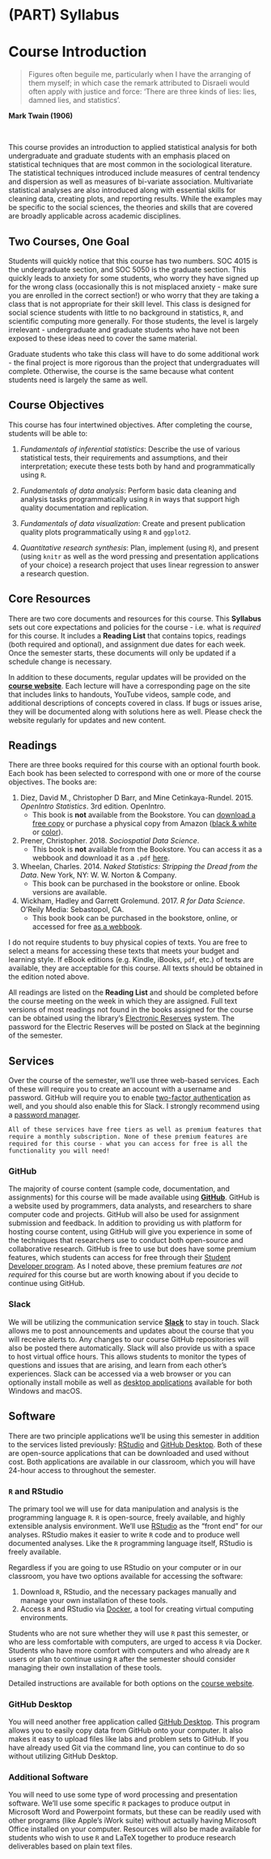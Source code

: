 # (PART) Syllabus {-}

# Course Introduction

> Figures often beguile me, particularly when I have the arranging of them myself; in which case the remark attributed to Disraeli would often apply with justice and force: ‘There are three kinds of lies: lies, damned lies, and statistics’.

**Mark Twain (1906)**

</br>

This course provides an introduction to applied statistical analysis for both undergraduate and graduate students with an emphasis placed on statistical techniques that are most common in the sociological literature. The statistical techniques introduced include measures of central tendency and dispersion as well as measures of bi-variate association. Multivariate statistical analyses are also introduced along with essential skills for cleaning data, creating plots, and reporting results. While the examples may be specific to the social sciences, the theories and skills that are covered are broadly applicable across academic disciplines.

## Two Courses, One Goal

Students will quickly notice that this course has two numbers. SOC 4015 is the undergraduate section, and SOC 5050 is the graduate section. This quickly leads to anxiety for some students, who worry they have signed up for the wrong class (occasionally this is not misplaced anxiety - make sure you are enrolled in the correct section!) or who worry that they are taking a class that is not appropriate for their skill level. This class is designed for social science students with little to no background in statistics, `R`, and scientific computing more generally. For those students, the level is largely irrelevant - undergraduate and graduate students who have not been exposed to these ideas need to cover the same material.

Graduate students who take this class will have to do some additional work - the final project is more rigorous than the project that undergraduates will complete. Otherwise, the course is the same because what content students need is largely the same as well.

## Course Objectives

This course has four intertwined objectives. After completing the
course, students will be able to:

1.  *Fundamentals of inferential statistics*: Describe the use of various statistical tests, their requirements and assumptions, and their interpretation; execute these tests both by hand and programmatically using `R`.

2.  *Fundamentals of data analysis*: Perform basic data cleaning and analysis tasks programmatically using `R` in ways that support high quality documentation and replication.

3.  *Fundamentals of data visualization*: Create and present publication quality plots programmatically using `R` and `ggplot2`.

4.  *Quantitative research synthesis*: Plan, implement (using `R`), and present (using `knitr` as well as the word pressing and presentation applications of your choice) a research project that uses linear regression to answer a research question.
    
## Core Resources

There are two core documents and resources for this course. This **Syllabus** sets out core expectations and policies for the course - i.e. what is *required* for this course. It includes a **Reading List** that contains topics, readings (both required and optional), and assignment due dates for each week. Once the semester starts, these documents will only be updated if a schedule change is necessary.

In addition to these documents, regular updates will be provided on the [**course website**](https://slu-soc5050.github.io). Each lecture will have a corresponding page on the site that includes links to handouts, YouTube videos, sample code, and additional descriptions of concepts covered in class. If bugs or issues arise, they will be documented along with solutions here as well. Please check the website regularly for updates and new content.

## Readings

There are three books required for this course with an optional fourth book. Each book has been selected to correspond with one or more of the course objectives. The books are:

1. Diez, David M., Christopher D Barr, and Mine Cetinkaya-Rundel. 2015. *OpenIntro Statistics*. 3rd edition. OpenIntro.
    * This book is **not** available from the Bookstore. You can [download a free copy](https://www.openintro.org/stat/textbook.php) or purchase a physical copy from Amazon ([black & white](https://www.amazon.com/dp/1943450048/) or [color](https://www.amazon.com/dp/1943450056/)).
2. Prener, Christopher. 2018. *Sociospatial Data Science*. 
    * This book is **not** available from the Bookstore. You can access it as a webbook and download it as a `.pdf` [here](https://chris-prener.github.io/SSDSBook/).
3. Wheelan, Charles. 2014. *Naked Statistics: Stripping the Dread from the Data*. New York, NY: W. W. Norton & Company.
    * This book can be purchased in the bookstore or online. Ebook versions are available.
4. Wickham, Hadley and Garrett Grolemund. 2017. *R for Data Science*. O’Reily Media: Sebastopol, CA.
    * This book book can be purchased in the bookstore, online, or accessed for free [as a webbook](http://r4ds.had.co.nz).

I do not require students to buy physical copies of texts. You are free to select a means for accessing these texts that meets your budget and learning style. If eBook editions (e.g. Kindle, iBooks, `pdf`, etc.) of texts are available, they are acceptable for this course. All texts should be obtained in the edition noted above.

All readings are listed on the **Reading List** and should be completed before the course meeting on the week in which they are assigned. Full text versions of most readings not found in the books assigned for the course can be obtained using the library’s [Electronic Reserves](http://eres.slu.edu/eres/coursepass.aspx?cid=4487) system. The password for the Electric Reserves will be posted on Slack at the beginning of the semester.

## Services
Over the course of the semester, we'll use three web-based services. Each of these will require you to create an account with a username and password. GitHub will require you to enable [two-factor authentication](https://en.wikipedia.org/wiki/Multi-factor_authentication) as well, and you should also enable this for Slack. I strongly recommend using a [password manager](https://lifehacker.com/5529133/five-best-password-managers).

```block
All of these services have free tiers as well as premium features that require a monthly subscription. None of these premium features are required for this course - what you can access for free is all the functionality you will need!
```

### GitHub

The majority of course content (sample code, documentation, and assignments) for this course will be made available using **[GitHub](http://www.github.com)**. GitHub is a website used by programmers, data analysts, and researchers to share computer code and projects. GitHub will also be used for assignment submission and feedback. In addition to providing us with platform for hosting course content, using GitHub will give you experience in some of the techniques that researchers use to conduct both open-source and collaborative research. GitHub is free to use but does have some premium features, which students can access for free through their [Student Developer program](https://education.github.com/pack/). As I noted above, these premium features *are not required* for this course but are worth knowing about if you decide to continue using GitHub.

### Slack

We will be utilizing the communication service **[Slack](https://slack.com)** to stay in touch. Slack allows me to post announcements and updates about the course that you will receive alerts to. Any changes to our course GitHub repositories will also be posted there automatically. Slack will also provide us with a space to host virtual office hours. This allows students to monitor the types of questions and issues that are arising, and learn from each other’s experiences. Slack can be accessed via a web browser or you can optionally install mobile as well as [desktop applications](https://slack.com/downloads/osx) available for both Windows and macOS.

## Software
There are two principle applications we'll be using this semester in addition to the services listed previously: [RStudio](https://www.rstudio.com) and [GitHub Desktop](https://desktop.github.com). Both of these are open-source applications that can be downloaded and used without cost. Both applications are available in our classroom, which you will have 24-hour access to throughout the semester. 

### `R` and RStudio

The primary tool we will use for data manipulation and analysis is the programming language `R`. `R` is open-source, freely available, and highly extensible analysis environment. We’ll use [RStudio](https://www.rstudio.com) as the “front end” for our analyses. RStudio makes it easier to write `R` code and to produce well documented analyses. Like the `R` programming language itself, RStudio is freely available.

Regardless if you are going to use RStudio on your computer or in our classroom, you have two options available for accessing the software: 

1. Download `R`, RStudio, and the necessary packages manually and manage your own installation of these tools.
2. Access `R` and RStudio via [Docker](https://www.docker.com), a tool for creating virtual computing environments.

Students who are not sure whether they will use `R` past this semester, or who are less comfortable with computers, are urged to access `R` via Docker. Students who have more comfort with computers and who already are `R` users or plan to continue using `R` after the semester should consider managing their own installation of these tools.

Detailed instructions are available for both options on the [course website](https://slu-soc5050.github.io/course-software/). 

### GitHub Desktop

You will need another free application called [GitHub Desktop](https://desktop.github.com). This program allows you to easily copy data from GitHub onto your computer. It also makes it easy to upload files like labs and problem sets to GitHub. If you have already used Git via the command line, you can continue to do so without utilizing GitHub Desktop.

### Additional Software
You will need to use some type of word processing and presentation software. We'll use some specific `R` packages to produce output in Microsoft Word and Powerpoint formats, but these can be readily used with other programs (like Apple's iWork suite) without actually having Microsoft Office installed on your computer. Resources will also be made available for students who wish to use `R` and LaTeX together to produce research deliverables based on plain text files.
